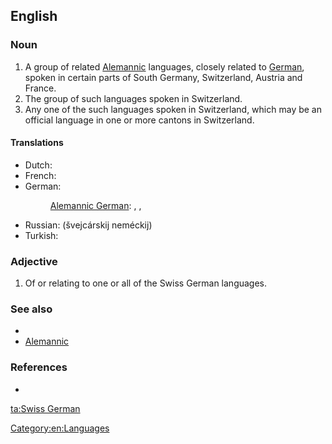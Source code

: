 ==English==

===Noun===
{{en-noun|head=[[Swiss]] [[German]]}}

# A group of related [[Alemannic]] languages, closely related to [[German]], spoken in certain parts of South Germany, Switzerland, Austria and France.
# The group of such languages spoken in Switzerland.
# Any one of the such languages spoken in Switzerland, which may be an official language in one or more cantons in Switzerland.

====Translations====
{{trans-top|Alemannic}}
* Dutch: {{t|nl|Zwitserduits|n}}
* French: {{t|fr|allemand de Suisse|m}}
* German: {{t+|de|Schweizerdeutsch|n}}
*: [[Alemannic German]]: {{t|gsw|Schwiizertüütsch|n}}, {{t|gsw|Schwizertitsch|n}}, {{t|gsw|Schwyzerdütsch|n}}
{{trans-mid}}
* Russian: {{t+|ru|швейцарский|sc=Cyrl}} {{t+|ru|немецкий|sc=Cyrl}} (švejcárskij neméckij) {{m}}
* Turkish: {{t+|tr|İsviçre Almancası}}
{{trans-bottom}}

===Adjective===
{{en-adj}}

# Of or relating to one or all of the Swiss German languages.

===See also===
* {{pedialite|Swiss German}}
* [[Alemannic]]

===References===
* {{ethnologue|code=gsw}}

[[Category:en:Languages]]

[[ta:Swiss German]]